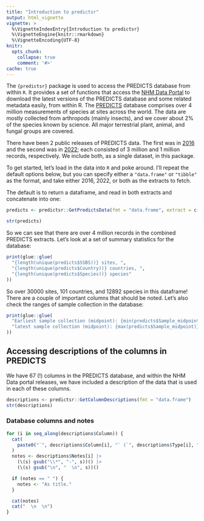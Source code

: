 ```yaml
---
title: "Introduction to predictsr"
output: html_vignette
vignette: >
  %\VignetteIndexEntry{Introduction to predictsr}
  %\VignetteEngine{knitr::rmarkdown}
  %\VignetteEncoding{UTF-8}
knitr:
  opts_chunk:
    collapse: true
    comment: '#>'
cache: true
---
```


The `{predictsr}` package is used to access the PREDICTS database from within `R`. It provides a set of functions that access the [NHM Data Portal](https://data.nhm.ac.uk/) to download the latest versions of the PREDICTS database and some related metadata easily, from within R. The [PREDICTS](https://www.nhm.ac.uk/our-science/research/projects/predicts/science.html) database comprises over 4 million measurements of species at sites across the world. The data are mostly collected from arthropods (mainly insects), and we cover about 2% of the species known by science. All major terrestrial plant, animal, and fungal groups are covered.

There have been 2 public releases of PREDICTS data. The first was in [2016](https://data.nhm.ac.uk/dataset/the-2016-release-of-the-predicts-database-v1-1) and the second was in [2022](https://data.nhm.ac.uk/dataset/release-of-data-added-to-the-predicts-database-november-2022); each consisted of 3 million and 1 million records, respectively. We include both, as a single dataset, in this package.

To get started, let's load in the data into `R` and poke around. I'll repeat the default options below, but you can specify either a `"data.frame"` or `"tibble"` as the format, and take either 2016, 2022, or both as the extracts to fetch.

The default is to return a dataframe, and read in both extracts and concatenate into one:

```r
predicts <- predictsr::GetPredictsData(fmt = "data.frame", extract = c(2016, 2022))
```

```r
str(predicts)
```

So we can see that there are over 4 million records in the combined PREDICTS extracts. Let's look at a set of summary statistics for the database:

```r
print(glue::glue(
  "{length(unique(predicts$SSBS))} sites, ",
  "{length(unique(predicts$Country))} countries, ",
  "{length(unique(predicts$Species))} species"
))
```

So over 30000 sites, 101 countries, and 12892 species in this dataframe! There are a couple of important columns that should be noted. Let's also check the ranges of sample collection in the database:

```r
print(glue::glue(
  "Earliest sample collection (midpoint): {min(predicts$Sample_midpoint)}, ",
  "latest sample collection (midpoint): {max(predicts$Sample_midpoint)}"
))
```

## Accessing descriptions of the columns in PREDICTS

We have 67 (!) columns in the PREDICTS database, and within the NHM Data portal releases, we have included a description of the data that is used in each of these columns.

```r
descriptions <- predictsr::GetColumnDescriptions(fmt = "data.frame")
str(descriptions)
```

### Database columns and notes

```r
for (i in seq_along(descriptions$Column)) {
  cat(
    paste0("`", descriptions$Column[i], "` (`", descriptions$Type[i], "`)  \n")
  )
  notes <- descriptions$Notes[i] |>
    (\(s) gsub("\\*", "-", s))() |>
    (\(s) gsub("\n", "  \n", s))()

  if (notes == " ") {
    notes <- "As title."
  }

  cat(notes)
  cat("  \n  \n")
}
```


